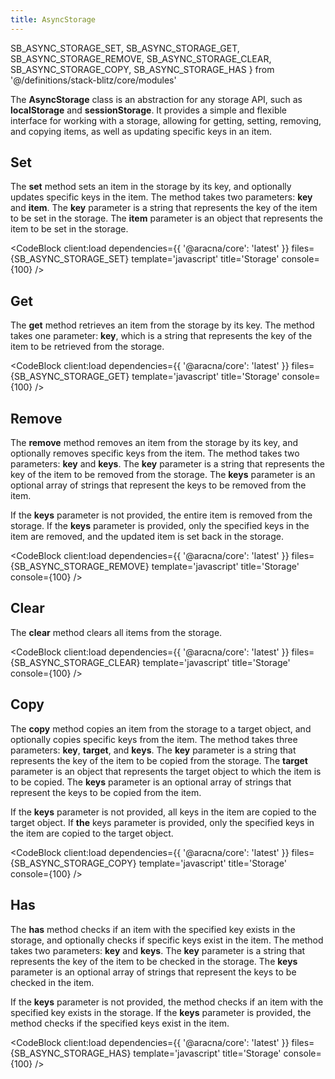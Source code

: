 ```yaml
---
title: AsyncStorage
---
```


  SB_ASYNC_STORAGE_SET,
  SB_ASYNC_STORAGE_GET,
  SB_ASYNC_STORAGE_REMOVE,
  SB_ASYNC_STORAGE_CLEAR,
  SB_ASYNC_STORAGE_COPY,
  SB_ASYNC_STORAGE_HAS
} from '@/definitions/stack-blitz/core/modules'

The **AsyncStorage** class is an abstraction for any storage API, such as **localStorage** and **sessionStorage**. It provides a simple and flexible interface for working with a storage, allowing for getting, setting, removing, and copying items, as well as updating specific keys in an item.

## Set

The **set** method sets an item in the storage by its key, and optionally updates specific keys in the item. The method takes two parameters: **key** and **item**. The **key** parameter is a string that represents the key of the item to be set in the storage. The **item** parameter is an object that represents the item to be set in the storage.

<CodeBlock client:load dependencies={{ '@aracna/core': 'latest' }} files={SB_ASYNC_STORAGE_SET} template='javascript' title='Storage' console={100} />

## Get

The **get** method retrieves an item from the storage by its key. The method takes one parameter: **key**, which is a string that represents the key of the item to be retrieved from the storage.

<CodeBlock client:load dependencies={{ '@aracna/core': 'latest' }} files={SB_ASYNC_STORAGE_GET} template='javascript' title='Storage' console={100} />

## Remove

The **remove** method removes an item from the storage by its key, and optionally removes specific keys from the item. The method takes two parameters: **key** and **keys**. The **key** parameter is a string that represents the key of the item to be removed from the storage. The **keys** parameter is an optional array of strings that represent the keys to be removed from the item.

If the **keys** parameter is not provided, the entire item is removed from the storage. If the **keys** parameter is provided, only the specified keys in the item are removed, and the updated item is set back in the storage.

<CodeBlock client:load dependencies={{ '@aracna/core': 'latest' }} files={SB_ASYNC_STORAGE_REMOVE} template='javascript' title='Storage' console={100} />

## Clear

The **clear** method clears all items from the storage.

<CodeBlock client:load dependencies={{ '@aracna/core': 'latest' }} files={SB_ASYNC_STORAGE_CLEAR} template='javascript' title='Storage' console={100} />

## Copy

The **copy** method copies an item from the storage to a target object, and optionally copies specific keys from the item. The method takes three parameters: **key**, **target**, and **keys**. The **key** parameter is a string that represents the key of the item to be copied from the storage. The **target** parameter is an object that represents the target object to which the item is to be copied. The **keys** parameter is an optional array of strings that represent the keys to be copied from the item.

If the **keys** parameter is not provided, all keys in the item are copied to the target object. If **the** keys parameter is provided, only the specified keys in the item are copied to the target object.

<CodeBlock client:load dependencies={{ '@aracna/core': 'latest' }} files={SB_ASYNC_STORAGE_COPY} template='javascript' title='Storage' console={100} />

## Has

The **has** method checks if an item with the specified key exists in the storage, and optionally checks if specific keys exist in the item. The method takes two parameters: **key** and **keys**. The **key** parameter is a string that represents the key of the item to be checked in the storage. The **keys** parameter is an optional array of strings that represent the keys to be checked in the item.

If the **keys** parameter is not provided, the method checks if an item with the specified key exists in the storage. If the **keys** parameter is provided, the method checks if the specified keys exist in the item.

<CodeBlock client:load dependencies={{ '@aracna/core': 'latest' }} files={SB_ASYNC_STORAGE_HAS} template='javascript' title='Storage' console={100} />
